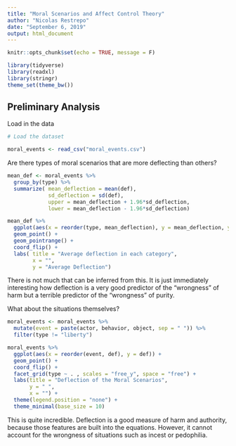 ```yaml
---
title: "Moral Scenarios and Affect Control Theory"
author: "Nicolas Restrepo"
date: "September 6, 2019"
output: html_document
---
```


```r
knitr::opts_chunk$set(echo = TRUE, message = F)
```


```r

library(tidyverse)
library(readxl)
library(stringr)
theme_set(theme_bw())
```

## Preliminary Analysis 

Load in the data 

```r

# Load the dataset 

moral_events <- read_csv("moral_events.csv")

```

Are there types of moral scenarios that are more deflecting than others? 

```r

mean_def <- moral_events %>% 
  group_by(type) %>% 
  summarize( mean_deflection = mean(def), 
             sd_deflection = sd(def), 
             upper = mean_deflection + 1.96*sd_deflection, 
             lower = mean_deflection - 1.96*sd_deflection)

mean_def %>% 
  ggplot(aes(x = reorder(type, mean_deflection), y = mean_deflection, ymin = lower, ymax = upper)) + 
  geom_point() + 
  geom_pointrange() + 
  coord_flip() + 
  labs( title = "Average deflection in each category", 
        x = "", 
        y = "Average Deflection")
```

There is not much that can be inferred from this. It is just immediately interesting how deflection is a very good predictor of the "wrongness" of harm but a terrible predictor of the "wrongness" of purity. 

What about the situations themselves? 

```r

moral_events <- moral_events %>% 
  mutate(event = paste(actor, behavior, object, sep = " ")) %>% 
  filter(type != "liberty")

moral_events %>% 
  ggplot(aes(x = reorder(event, def), y = def)) + 
  geom_point() + 
  coord_flip() + 
  facet_grid(type ~ . , scales = "free_y", space = "free") +
  labs(title = "Deflection of the Moral Scenarios", 
       y = " ", 
       x = "") + 
  theme(legend.position = "none") +
  theme_minimal(base_size = 10) 
```

This is quite incredible. Deflection is a good measure of harm and authority, because those features are built into the equations. However, it cannot account for the wrongness of situations such as incest or pedophilia. 

